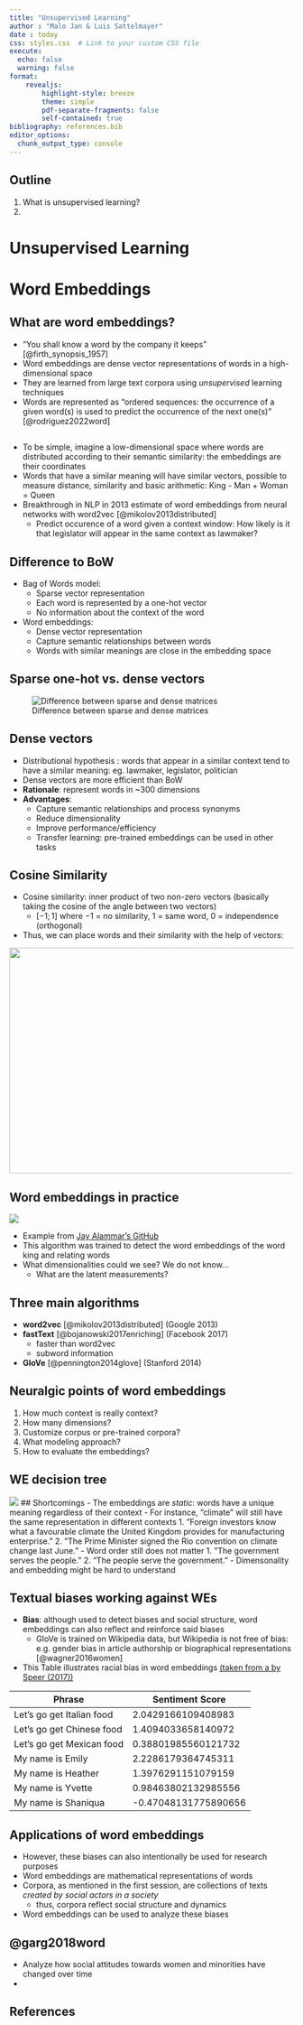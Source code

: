 ```yaml
---
title: "Unsupervised Learning"
author : "Malo Jan & Luis Sattelmayer"
date : today
css: styles.css  # Link to your custom CSS file
execute: 
  echo: false
  warning: false
format: 
    revealjs:
        highlight-style: breeze
        theme: simple
        pdf-separate-fragments: false
        self-contained: true
bibliography: references.bib
editor_options: 
  chunk_output_type: console
---
```

## Outline
1. What is unsupervised learning? 
2. 


# Unsupervised Learning





# Word Embeddings
## What are word embeddings? 
- ”You shall know a word by the company it keeps” [@firth_synopsis_1957]
- Word embeddings are dense vector representations of words in a high-dimensional space
- They are learned from large text corpora using *unsupervised* learning techniques
- Words are represented as "ordered sequences: the occurrence of a given word(s) is used to predict the occurrence of the next one(s)" [@rodriguez2022word]

## {.smaller}
- To be simple, imagine a low-dimensional space where words are distributed according to their semantic similarity: the embeddings are their coordinates
- Words that have a similar meaning will have similar vectors, possible to measure distance, similarity and basic arithmetic: King - Man + Woman = Queen
- Breakthrough in NLP in 2013 estimate of word embeddings from neural networks with word2vec [@mikolov2013distributed]
  - Predict occurence of a word given a context window: How likely is it that legislator will appear in the same context as lawmaker?

## Difference to BoW
- Bag of Words model: 
    - Sparse vector representation
    - Each word is represented by a one-hot vector
    - No information about the context of the word

- Word embeddings:
    - Dense vector representation
    - Capture semantic relationships between words
    - Words with similar meanings are close in the embedding space
    

## Sparse one-hot vs. dense vectors

![Difference between sparse and dense matrices](images/04_we_sparse-matrix.png)


## Dense vectors {.smaller}
- Distributional hypothesis : words that appear in a similar context tend to have a similar meaning: eg. lawmaker, legislator, politician
- Dense vectors are more efficient than BoW
- **Rationale**: represent words in ~300 dimensions
- **Advantages**: 
    - Capture semantic relationships and process synonyms
    - Reduce dimensionality
    - Improve performance/efficiency
    - Transfer learning: pre-trained embeddings can be used in other tasks
    
## Cosine Similarity {.smaller}
- Cosine similarity: inner product of two non-zero vectors (basically taking the cosine of the angle between two vectors)
  - $[-1; 1]$ where $-1$ = no similarity, $1$ = same word, $0$ = independence (orthogonal)
- Thus, we can place words and their similarity with the help of vectors:

:::{.fragment}
![](images/04_we_word2vec.png){height="400" width="700"}
:::


## Word embeddings in practice

![](images/04_we_queen_king.png)

- Example from [Jay Alammar's GitHub](https://jalammar.github.io/illustrated-word2vec/)
- This algorithm was trained to detect the word embeddings of the word king and relating words
- What dimensionalities could we see? We do not know...
  - What are the latent measurements?


## Three main algorithms
- **word2vec** [@mikolov2013distributed] (Google 2013) 
- **fastText** [@bojanowski2017enriching] (Facebook 2017)
    - faster than word2vec
    - subword information
- **GloVe** [@pennington2014glove] (Stanford 2014)

## Neuralgic points of word embeddings
1. How much context is really context? 
2. How many dimensions? 
3. Customize corpus or pre-trained corpora?
4. What modeling approach? 
5. How to evaluate the embeddings?

## WE decision tree
![](images/04_word_embeddings_decision_tree.png)
## Shortcomings
- The embeddings are *static*: words have a unique meaning regardless of their context
- For instance, ”climate” will still have the same representation in different contexts
  1. ”Foreign investors know what a favourable climate the United Kingdom provides for manufacturing enterprise.”
  2. ”The Prime Minister signed the Rio convention on climate change last June.”
- Word order still does not matter
  1. ”The government serves the people.”
  2. ”The people serve the government.”
- Dimensonality and embedding might be hard to understand

## Textual biases working against WEs {.smaller}
- **Bias**: although used to detect biases and social structure, word embeddings can also reflect and reinforce said biases
    - GloVe is trained on Wikipedia data, but Wikipedia is not free of bias: e.g. gender bias in article authorship or biographical representations  [@wagner2016women]

- This Table illustrates racial bias in word embeddings [(taken from a by Speer (2017))](https://blog.conceptnet.io/posts/2017/how-to-make-a-racist-ai-without-really-trying/)

| Phrase                                  | Sentiment Score       |
|-----------------------------------------|-----------------------|
| Let's go get Italian food               | 2.0429166109408983    |
| Let's go get Chinese food               | 1.4094033658140972    |
| Let's go get Mexican food               | 0.38801985560121732   |
| My name is Emily                        | 2.2286179364745311    |
| My name is Heather                      | 1.3976291151079159    |
| My name is Yvette                       | 0.98463802132985556   |
| My name is Shaniqua                     | -0.47048131775890656  |



## Applications of word embeddings
- However, these biases can also intentionally be used for research purposes
- Word embeddings are mathematical representations of words
- Corpora, as mentioned in the first session, are collections of texts *created by social actors in a society*
    - thus, corpora reflect social structure and dynamics
- Word embeddings can be used to analyze these biases

## @garg2018word
- Analyze how social attitudes towards women and minorities have changed over time
- 

## References



